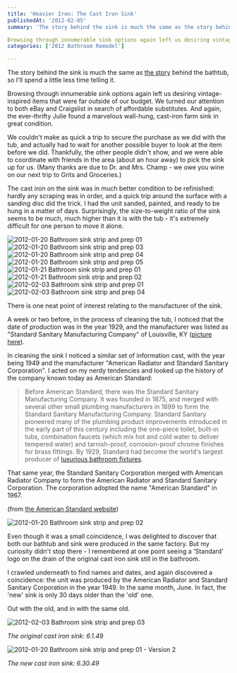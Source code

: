 ```yaml
---
title: 'Heavier Iron: The Cast Iron Sink'
publishedAt: '2012-02-05'
summary: 'The story behind the sink is much the same as the story behind the bathtub, so I'll spend a little less time telling it.

Browsing through innumerable sink options again left us desiring vintage-inspi...'
categories: ['2012 Bathroom Remodel']

---
```


The story behind the sink is much the same as [the story](http://dontwaitfor.us/heavy-iron-the-claw-foot-bathtub/) behind the bathtub, so I'll spend a little less time telling it.

Browsing through innumerable sink options again left us desiring vintage-inspired items that were far outside of our budget. We turned our attention to both eBay and Craigslist in search of affordable substitutes. And again, the ever-thrifty Julie found a marvelous wall-hung, cast-iron farm sink in great condition.

We couldn't make as quick a trip to secure the purchase as we did with the tub, and actually had to wait for another possible buyer to look at the item before we did. Thankfully, the other people didn't show, and we were able to coordinate with friends in the area (about an hour away) to pick the sink up for us. (Many thanks are due to Dr. and Mrs. Champ - we owe you wine on our next trip to Grits and Groceries.)

The cast iron on the sink was in much better condition to be refinished: hardly any scraping was in order, and a quick trip around the surface with a sanding disc did the trick. I had the unit sanded, painted, and ready to be hung in a matter of days. Surprisingly, the size-to-weight ratio of the sink seems to be much, much higher than it is with the tub - it's extremely difficult for one person to move it alone.

<Image src="/images/blog/heavier-iron-the-cast-iron-sink/12791169823_2f1c296248_z.jpg" alt="2012-01-20 Bathroom sink strip and prep 01" width={800} height={600} />

<Image src="/images/blog/heavier-iron-the-cast-iron-sink/12791174623_f5b7a4f2bf_z.jpg" alt="2012-01-20 Bathroom sink strip and prep 03" width={800} height={600} />

<Image src="/images/blog/heavier-iron-the-cast-iron-sink/12791511874_d5ba7cc381_z.jpg" alt="2012-01-20 Bathroom sink strip and prep 04" width={800} height={600} />

<Image src="/images/blog/heavier-iron-the-cast-iron-sink/12791076475_837fd1ab83_z.jpg" alt="2012-01-20 Bathroom sink strip and prep 05" width={800} height={600} />

<Image src="/images/blog/heavier-iron-the-cast-iron-sink/12791376034_f026f84e4b_z.jpg" alt="2012-01-21 Bathroom sink strip and prep 01" width={800} height={600} />

<Image src="/images/blog/heavier-iron-the-cast-iron-sink/12791377474_d0044107b0_z.jpg" alt="2012-01-21 Bathroom sink strip and prep 02" width={800} height={600} />

<Image src="/images/blog/heavier-iron-the-cast-iron-sink/12791045573_7508ef26c4_z.jpg" alt="2012-02-03 Bathroom sink strip and prep 01" width={800} height={600} />

<Image src="/images/blog/heavier-iron-the-cast-iron-sink/12790942615_cc9948733d_z.jpg" alt="2012-02-03 Bathroom sink strip and prep 04" width={800} height={600} />

There is one neat point of interest relating to the manufacturer of the sink.

A week or two before, in the process of cleaning the tub, I noticed that the date of production was in the year 1929, and the manufacturer was listed as "Standard Sanitary Manufacturing Company" of Louisville, KY ([picture here](http://www.flickr.com/photos/ericdodds/12066888655/)).

In cleaning the sink I noticed a similar set of information cast, with the year being 1949 and the manufacturer "American Radiator and Standard Sanitary Corporation". I acted on my nerdy tendencies and looked up the history of the company known today as American Standard:

> Before American Standard, there was the Standard Sanitary Manufacturing Company. It was founded in 1875, and merged with several other small plumbing manufacturers in 1899 to form the Standard Sanitary Manufacturing Company. Standard Sanitary pioneered many of the plumbing product improvements introduced in the early part of this century including the one-piece toilet, built-in tubs, combination faucets (which mix hot and cold water to deliver tempered water) and tarnish-proof, corrosion-proof chrome finishes for brass fittings. By 1929, Standard had become the world's largest producer of [luxurious bathroom fixtures](https://oakmountainglass.com/all-glass-shower-bathroom-doors-enclosures-repair-birmingham-al/).

That same year, the Standard Sanitary Corporation merged with American Radiator Company to form the American Radiator and Standard Sanitary Corporation. The corporation adopted the name "American Standard" in 1967.

(from [the American Standard website](http://www.americanstandard-us.com/companyinfo/overview.aspx))

<Image src="/images/blog/heavier-iron-the-cast-iron-sink/12791173273_2e7ff461c9_z.jpg" alt="2012-01-20 Bathroom sink strip and prep 02" width={800} height={600} />

Even though it was a small coincidence, I was delighted to discover that both our bathtub and sink were produced in the same factory. But my curiosity didn't stop there - I remembered at one point seeing a 'Standard' logo on the drain of the original cast iron sink still in the bathroom.

I crawled underneath to find names and dates, and again discovered a coincidence: the unit was produced by the American Radiator and Standard Sanitary Corporation in the year 1949. In the same month, June. In fact, the 'new' sink is only 30 days older than the 'old' one.

Out with the old, and in with the same old.

<Image src="/images/blog/heavier-iron-the-cast-iron-sink/12791078425_6537bcfa09_z.jpg" alt="2012-02-03 Bathroom sink strip and prep 03" width={800} height={600} />

*The original cast iron sink: 6.1.49*

<Image src="/images/blog/heavier-iron-the-cast-iron-sink/12791507054_eb06eaec45_z.jpg" alt="2012-01-20 Bathroom sink strip and prep 01 - Version 2" width={800} height={600} />

*The new cast iron sink: 6.30.49*
